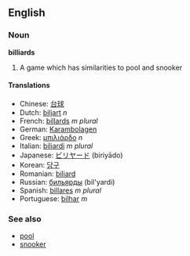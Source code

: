 ==English==
===Noun===
'''billiards'''

# A game which has similarities to pool and snooker

====Translations====
*Chinese: [[台球]]
*Dutch: [[biljart]] ''n''
*French: [[billards]] ''m plural''
*German: [[Karambolagen]]<!-- fem or plural? -->
*Greek: [[μπιλιάρδο]] ''n''
*Italian: [[biliardi]] ''m plural''
*Japanese: [[ビリヤード]] (biriyādo)
*Korean: [[당구]]
*Romanian: [[biliard]]
*Russian: [[бильярды]] (bil'yardi)
*Spanish: [[billares]] ''m plural''
*Portuguese: [[bilhar]] ''m''

===See also===
*[[pool]]
*[[snooker]]